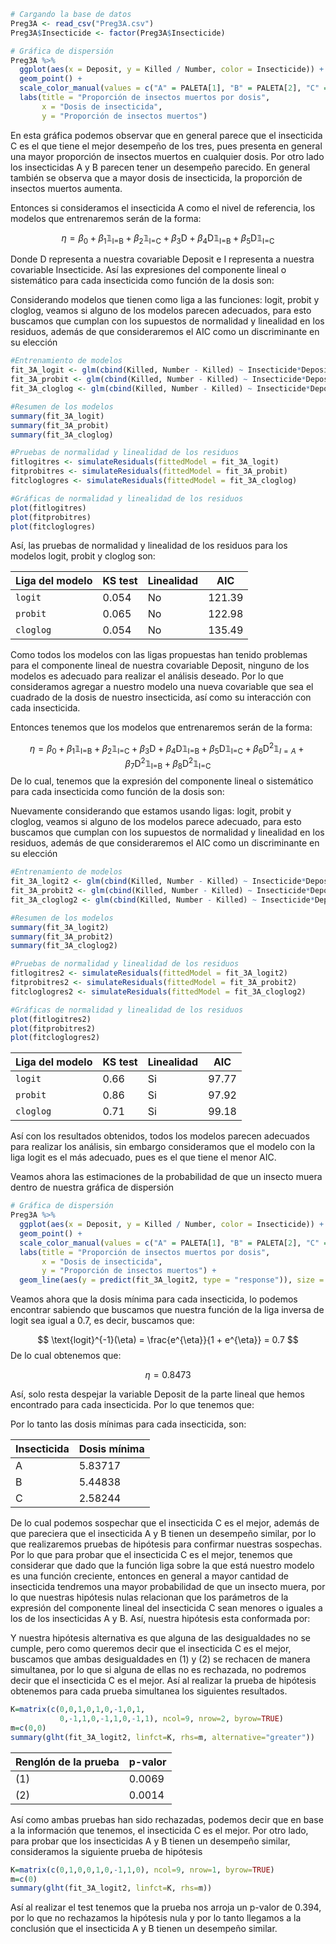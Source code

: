 <!--
La base de datos $Preg3A.csv$ contiene información sobre 952 insectos que fueron expuestos a diferentes dosis (Deposit, mg) de tres insecticidas (Insecticide). La asignacón a una dosis y a un tipo de insecticida se realizó de forma aleatoria. Después de seis días se analizó si los insectos se habían muerto, de manera que la base de datos contiene también el numero de insectos muertos (Killed) y el numero total de insectos expuestos (Number) por cada dosis e insecticida. Dado que se asume que el costo de los insecticidas es el mismo, el objetivo del análisis es identificar para cada insecticida qué dosis es la mínima con la que se puede indicar que el 70% de los insectos se muere, así como si considerando la menor de esas tres dosis se puede afirmar que un insecticida es el mejor comparado con el resto.

Notar que aquí el evento de interés es si el insecto muere o no. Además, dado que se tienen varios insectos para diferentes valores de dosis e insecticida, es posible realizar gráficas que ayudan a entender lo que se está modelando; de hecho la base de datos está en un formato agregado.
-->

```{r Carga de datos pregunta 3, include=FALSE}
# Cargando la base de datos
Preg3A <- read_csv("Preg3A.csv")
Preg3A$Insecticide <- factor(Preg3A$Insecticide)
```


<!--
i)  Presente una gráfica de dispersión en donde en el eje $x$ se incluya la dosis del insecticida y en el eje $y$ la proporción de insectos muerto observados para cada combinación dosis-insecticida, distinguiendo con un color el insecticida asociado. Describa lo que se observa.
-->

```{r Grafica de dispersión}
# Gráfica de dispersión
Preg3A %>% 
  ggplot(aes(x = Deposit, y = Killed / Number, color = Insecticide)) +
  geom_point() + 
  scale_color_manual(values = c("A" = PALETA[1], "B" = PALETA[2], "C" = PALETA[3])) +
  labs(title = "Proporción de insectos muertos por dosis",
       x = "Dosis de insecticida",
       y = "Proporción de insectos muertos")

```
En esta gráfica podemos observar que en general parece que el insecticida C es el que tiene el mejor desempeño de los tres, pues presenta en general una mayor proporción de insectos muertos en cualquier dosis. Por otro lado los insecticidas A y B parecen tener un desempeño parecido. En general también se observa que a mayor dosis de insecticida, la proporción de insectos muertos aumenta.

<!--
ii)  Ajuste modelos para datos binarios (ligas: logit, probit, cloglog) en donde incluya como covariables a `Insecticide` y Deposit, así como su interacción. Describa las expresiones del componente lineal o sistemático para cada insecticida como función de la dosis. Indique si alguno de los modelos parece adecuado para realizar el análisis deseado.
-->

Entonces si consideramos el insecticida A como el nivel de referencia, los modelos que entrenaremos serán de la forma:

$$
\eta = \beta_0 + \beta_1 \mathds{1}_{\text{I=B}} + \beta_2 \mathds{1}_{\text{I=C}} + \beta_3 \text{D} + \beta_4 \text{D} \mathds{1}_{\text{I=B}} + \beta_5 \text{D} \mathds{1}_{\text{I=C}}
$$

Donde D representa a nuestra covariable Deposit e I representa a nuestra covariable Insecticide. Así las expresiones del componente lineal o sistemático para cada insecticida como función de la dosis son:
\begin{align*}
\text{Insecticida A} &= \eta = \beta_0 + \beta_3 \text{D}\\
\text{Insecticida B} &= \eta = \beta_0 + \beta_1 + \beta_3 \text{D} + \beta_4 \text{D}\\
\text{Insecticida C} &= \eta = \beta_0 + \beta_2 + \beta_3 \text{D} + \beta_5 \text{D}
\end{align*}

Considerando modelos que tienen como liga a las funciones: logit, probit y cloglog, veamos si alguno de los modelos parecen adecuados, para esto buscamos que cumplan con los supuestos de normalidad y linealidad en los residuos, además de que consideraremos el AIC como un discriminante en su elección

```{r Entrenamiento de modelos con interaaciones iniciales, include=FALSE}
#Entrenamiento de modelos
fit_3A_logit <- glm(cbind(Killed, Number - Killed) ~ Insecticide*Deposit, family = binomial(link= "logit"), data = Preg3A)
fit_3A_probit <- glm(cbind(Killed, Number - Killed) ~ Insecticide*Deposit, family = binomial(link= "probit"), data = Preg3A)
fit_3A_cloglog <- glm(cbind(Killed, Number - Killed) ~ Insecticide*Deposit, family = binomial(link= "cloglog"), data = Preg3A)

#Resumen de los modelos
summary(fit_3A_logit)
summary(fit_3A_probit)
summary(fit_3A_cloglog)

#Pruebas de normalidad y linealidad de los residuos
fitlogitres <- simulateResiduals(fittedModel = fit_3A_logit)
fitprobitres <- simulateResiduals(fittedModel = fit_3A_probit)
fitcloglogres <- simulateResiduals(fittedModel = fit_3A_cloglog)

#Gráficas de normalidad y linealidad de los residuos
plot(fitlogitres)
plot(fitprobitres)
plot(fitcloglogres)

```

Así, las pruebas de normalidad y linealidad de los residuos para los modelos logit, probit y cloglog son:

|Liga del modelo| KS test|Linealidad|AIC   |
|---------------|--------|----------|------|
| `logit`       | 0.054  |No        |121.39|
| `probit`      | 0.065  |No        |122.98|
| `cloglog`     | 0.054  |No        |135.49|

Como todos los modelos con las ligas propuestas han tenido problemas para el componente lineal de nuestra covariable Deposit, ninguno de los modelos es adecuado para realizar el análisis deseado. Por lo que consideramos agregar a nuestro modelo una nueva covariable que sea el cuadrado de la dosis de nuestro insecticida, así como su interacción con cada insecticida.

<!--
iii)  Ajuste modelos para datos binarios (ligas: logit, probitm cloglog) en donde adicional a las covariables incluidas en ii), también incluya a la interacción de Insicticide con Deposit^2. Describa las expresiones del componente lineal o sistematico para cada insecticida como función de la dosis. Indique si alguno de los modelos parece adecuado para realizar el análisis deseado y si tiene alguna ventaja la inclusión de los términos cuadráticos en el modelo
-->

Entonces tenemos que los modelos que entrenaremos serán de la forma:

$$
\eta = \beta_0 + \beta_1 \mathds{1}_{\text{I=B}} + \beta_2 \mathds{1}_{\text{I=C}} + \beta_3 \text{D} + \beta_4 \text{D} \mathds{1}_{\text{I=B}} + \beta_5 \text{D} \mathds{1}_{\text{I=C}} + \beta_6 \text{D}^2\mathds{1}_{I=A} + \beta_7 \text{D}^2 \mathds{1}_{\text{I=B}} + \beta_8 \text{D}^2 \mathds{1}_{\text{I=C}}
$$
De lo cual, tenemos que la expresión del componente lineal o sistemático para cada insecticida como función de la dosis son:

\begin{align*}
\text{Insecticida A} &= \eta = \beta_0 + \beta_3 \text{D} + \beta_6 \text{D}^2\\
\text{Insecticida B} &= \eta = \beta_0 + \beta_1 + \beta_3 \text{D} + \beta_4 \text{D} + \beta_7 \text{D}^2\\
\text{Insecticida C} &= \eta = \beta_0 + \beta_2 + \beta_3 \text{D} + \beta_5 \text{D} + \beta_8 \text{D}^2
\end{align*}

Nuevamente considerando que estamos usando ligas: logit, probit y cloglog, veamos si alguno de los modelos parece adecuado, para esto buscamos que cumplan con los supuestos de normalidad y linealidad en los residuos, además de que consideraremos el AIC como un discriminante en su elección

```{r Entrenamiento de modelos con variable Deposit^2 agregada, include=FALSE}
#Entrenamiento de modelos
fit_3A_logit2 <- glm(cbind(Killed, Number - Killed) ~ Insecticide*Deposit + Insecticide:I(Deposit^2), family = binomial(link= "logit"), data = Preg3A)
fit_3A_probit2 <- glm(cbind(Killed, Number - Killed) ~ Insecticide*Deposit + Insecticide:I(Deposit^2), family = binomial(link= "probit"), data = Preg3A)
fit_3A_cloglog2 <- glm(cbind(Killed, Number - Killed) ~ Insecticide*Deposit + Insecticide:I(Deposit^2), family = binomial(link= "cloglog"), data = Preg3A)

#Resumen de los modelos
summary(fit_3A_logit2)
summary(fit_3A_probit2)
summary(fit_3A_cloglog2)

#Pruebas de normalidad y linealidad de los residuos
fitlogitres2 <- simulateResiduals(fittedModel = fit_3A_logit2)
fitprobitres2 <- simulateResiduals(fittedModel = fit_3A_probit2)
fitcloglogres2 <- simulateResiduals(fittedModel = fit_3A_cloglog2)

#Gráficas de normalidad y linealidad de los residuos
plot(fitlogitres2)
plot(fitprobitres2)
plot(fitcloglogres2)

```

|Liga del modelo| KS test|Linealidad|AIC   |
|---------------|--------|----------|------|
| `logit`       | 0.66   |Si        |97.77 |
| `probit`      | 0.86   |Si        |97.92 |
| `cloglog`     | 0.71   |Si        |99.18 |

Así con los resultados obtenidos, todos los modelos parecen adecuados para realizar los análisis, sin embargo consideramos que el modelo con la liga logit es el más adecuado, pues es el que tiene el menor AIC.

<!--
iv)  Solo con el modelo que considere más adecuado entre los que se ajustaron en ii) y iii)
  a)  Presente en la misma gráfica generada en i) los resultados de la estimación puntual para el valor esperado de la variable binaria (probabilidad de que un insecto muera).
  b)  Calcule la dosis mínima para cada insecticida con la que se puede indicar que el 70% de los insectos se muere.
  c)  Considerando la menor de las dosis encontradas en b), ¿Se puede indicar que un insecticida es el mejor?. Realice una prueba de hipótesis para argumentar en favor o en contra.
  d)  En general ¿Se puede indicar que los insecticidas A y B tienen un desempeño similar?. Realice una prueba de hipótesis para argumentar en favor o en contra.
-->

Veamos ahora las estimaciones de la probabilidad de que un insecto muera dentro de nuestra gráfica de dispersión

```{r Grafica con predicciones}
# Gráfica de dispersión
Preg3A %>% 
  ggplot(aes(x = Deposit, y = Killed / Number, color = Insecticide)) +
  geom_point() + 
  scale_color_manual(values = c("A" = PALETA[1], "B" = PALETA[2], "C" = PALETA[3])) +
  labs(title = "Proporción de insectos muertos por dosis",
       x = "Dosis de insecticida",
       y = "Proporción de insectos muertos") +
  geom_line(aes(y = predict(fit_3A_logit2, type = "response")), size = 1)
```

Veamos ahora que la dosis mínima para cada insecticida, lo podemos encontrar sabiendo que buscamos que nuestra función de la liga inversa de logit sea igual a 0.7, es decir, buscamos que:

$$
\text{logit}^{-1}(\eta) = \frac{e^{\eta}}{1 + e^{\eta}} = 0.7
$$
De lo cual obtenemos que:

$$
\eta = 0.8473
$$

Así, solo resta despejar la variable Deposit de la parte lineal que hemos encontrado para cada insecticida. Por lo que tenemos que:

\begin{align*}
\text{Insecticida A} &= \beta_0 + \beta_3 \text{D} + \beta_6 \text{D}^2 = 0.8473\\
\text{Insecticida B} &= \beta_0 + \beta_1 + \beta_3 \text{D} + \beta_4 \text{D} + \beta_7 \text{D}^2 = 0.8473\\
\text{Insecticida C} &= \beta_0 + \beta_2 + \beta_3 \text{D} + \beta_5 \text{D} + \beta_8 \text{D}^2 = 0.8473
\end{align*}
 Por lo tanto las dosis mínimas para cada insecticida, son: 
 
 |Insecticida|Dosis mínima|
 |-----------|------------|
 |A          | 5.83717    |
 |B          | 5.44838    |
 |C          | 2.58244    |

De lo cual podemos sospechar que el insecticida C es el mejor, además de que pareciera que el insecticida A y B tienen un desempeño similar, por lo que realizaremos pruebas de hipótesis para confirmar nuestras sospechas. Por lo que para probar que el insecticida C es el mejor, tenemos que considerar que dado que la función liga sobre la que está nuestro modelo es una función creciente, entonces en general a mayor cantidad de insecticida tendremos una mayor probabilidad de que un insecto muera, por lo que nuestras hipótesis nulas relacionan que los parámetros de la expresión del componente lineal del insecticida C sean menores o iguales a los de los insecticidas A y B. Así, nuestra hipótesis esta conformada por:

\begin{align}
\beta_0 + \beta_2 + \beta_3 + \beta_5 + \beta_8 &< \beta_0 + \beta_3 + \beta_6\\
\beta_0 + \beta_2 + \beta_3 + \beta_5 + \beta_8 &< \beta_0 + \beta_1 + \beta_3 + \beta_4 + \beta_7
\end{align}

Y nuestra hipótesis alternativa es que alguna de las desigualdades no se cumple, pero como queremos decir que el insecticida C es el mejor, buscamos que ambas desigualdades en (1) y (2) se rechacen de manera simultanea, por lo que si alguna de ellas no es rechazada, no podremos decir que el insecticida C es el mejor. Así al realizar la prueba de hipótesis obtenemos para cada prueba simultanea los siguientes resultados.

```{r Prueba de hipotesis 1,include=FALSE}
K=matrix(c(0,0,1,0,1,0,-1,0,1,
           0,-1,1,0,-1,1,0,-1,1), ncol=9, nrow=2, byrow=TRUE)
m=c(0,0)
summary(glht(fit_3A_logit2, linfct=K, rhs=m, alternative="greater"))
```

|Renglón de la prueba|p-valor|
|--------------------|-------|
|(1)                 |0.0069 |
|(2)                 |0.0014 |

Así como ambas pruebas han sido rechazadas, podemos decir que en base a la información que tenemos, el insecticida C es el mejor. Por otro lado, para probar que los insecticidas A y B tienen un desempeño similar, consideramos la siguiente prueba de hipótesis

\begin{align*}
H_0: \beta_0 + \beta_3 + \beta_6 &= \beta_0 +\beta_1 + \beta_3 + \beta_4 + \beta_7\\
&vs\\
H_a: \beta_0 + \beta_3 + \beta_6 &\neq \beta_0 +\beta_1 + \beta_3 + \beta_4 + \beta_7
\end{align*}

```{r Prueba de hipótesis 2,include=FALSE}
K=matrix(c(0,1,0,0,1,0,-1,1,0), ncol=9, nrow=1, byrow=TRUE)
m=c(0)
summary(glht(fit_3A_logit2, linfct=K, rhs=m))
```

Así al realizar el test tenemos que la prueba nos arroja un p-valor de 0.394, por lo que no rechazamos la hipótesis nula y por lo tanto llegamos a la conclusión que el insecticida A y B tienen un desempeño similar.
\newpage